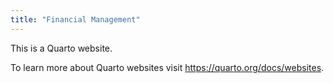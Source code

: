 ```yaml
---
title: "Financial Management"
---
```


This is a Quarto website.

To learn more about Quarto websites visit <https://quarto.org/docs/websites>.
